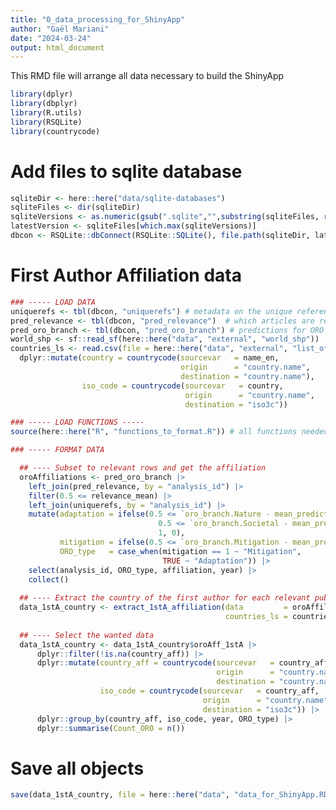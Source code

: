 ```yaml
---
title: "0_data_processing_for_ShinyApp"
author: "Gaël Mariani"
date: "2024-03-24"
output: html_document
---
```


This RMD file will arrange all data necessary to build the ShinyApp

```r
library(dplyr)
library(dbplyr)
library(R.utils)
library(RSQLite)
library(countrycode)
```


# Add files to sqlite database

```r

sqliteDir <- here::here("data/sqlite-databases")
sqliteFiles <- dir(sqliteDir)
sqliteVersions <- as.numeric(gsub(".sqlite","",substring(sqliteFiles, regexpr("_v", sqliteFiles) + 2)))
latestVersion <- sqliteFiles[which.max(sqliteVersions)]
dbcon <- RSQLite::dbConnect(RSQLite::SQLite(), file.path(sqliteDir, latestVersion), create=FALSE)

```


# First Author Affiliation data
```r

### ----- LOAD DATA
uniquerefs <- tbl(dbcon, "uniquerefs") # metadata on the unique references
pred_relevance <- tbl(dbcon, "pred_relevance")  # which articles are relevant to OROs
pred_oro_branch <- tbl(dbcon, "pred_oro_branch") # predictions for ORO branch
world_shp <- sf::read_sf(here::here("data", "external", "world_shp"))  # shape file of the world
countries_ls <- read.csv(file = here::here("data", "external", "list_of_countries", "sql-pays.csv"), sep = ";") |>  # Countries names
  dplyr::mutate(country = countrycode(sourcevar   = name_en,
                                      origin      = "country.name",
                                      destination = "country.name"),
                iso_code = countrycode(sourcevar   = country,
                                       origin      = "country.name",
                                       destination = "iso3c"))

### ----- LOAD FUNCTIONS -----
source(here::here("R", "functions_to_format.R")) # all functions needed to format data

### ----- FORMAT DATA 

  ## ---- Subset to relevant rows and get the affiliation
  oroAffiliations <- pred_oro_branch |> 
    left_join(pred_relevance, by = "analysis_id") |> 
    filter(0.5 <= relevance_mean) |> 
    left_join(uniquerefs, by = "analysis_id") |> 
    mutate(adaptation = ifelse(0.5 <= `oro_branch.Nature - mean_prediction` |
                                 0.5 <= `oro_branch.Societal - mean_prediction`,
                                 1, 0),
           mitigation = ifelse(0.5 <= `oro_branch.Mitigation - mean_prediction`, 1 ,0),
           ORO_type   = case_when(mitigation == 1 ~ "Mitigation",
                                  TRUE ~ "Adaptation")) |> 
    select(analysis_id, ORO_type, affiliation, year) |> 
    collect()
  
  ## ---- Extract the country of the first author for each relevant publications
  data_1stA_country <- extract_1stA_affiliation(data         = oroAffiliations, 
                                                countries_ls = countries_ls)
  
  ## ---- Select the wanted data
  data_1stA_country <- data_1stA_country$oroAff_1stA |> 
      dplyr::filter(!is.na(country_aff)) |> 
      dplyr::mutate(country_aff = countrycode(sourcevar   = country_aff,
                                              origin      = "country.name",
                                              destination = "country.name"),
                    iso_code = countrycode(sourcevar   = country_aff,
                                           origin      = "country.name",
                                           destination = "iso3c")) |>
      dplyr::group_by(country_aff, iso_code, year, ORO_type) |> 
      dplyr::summarise(Count_ORO = n()) 
```


# Save all objects

```r
save(data_1stA_country, file = here::here("data", "data_for_ShinyApp.RData"))
```

